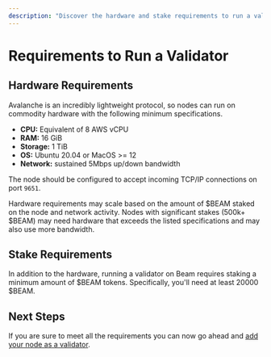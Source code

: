 ```yaml
---
description: "Discover the hardware and stake requirements to run a validator node on the Avalanche Beam Network."
---
```



# Requirements to Run a Validator

## Hardware Requirements

Avalanche is an incredibly lightweight protocol, so nodes can run on commodity hardware with the following minimum specifications.

- **CPU:** Equivalent of 8 AWS vCPU
- **RAM:** 16 GiB
- **Storage:** 1 TiB
- **OS:** Ubuntu 20.04 or MacOS >= 12
- **Network:** sustained 5Mbps up/down bandwidth

The node should be configured to accept incoming TCP/IP connections on port `9651`.

<Callout type="info">
  Hardware requirements may scale based on the amount of $BEAM staked on the node
  and network activity. Nodes with significant stakes (500k+ $BEAM) may need
  hardware that exceeds the listed specifications and may also use more
  bandwidth.
</Callout>

## Stake Requirements

In addition to the hardware, running a validator on Beam requires staking a minimum amount of $BEAM tokens. Specifically, you'll need at least 20000 $BEAM.

## Next Steps

If you are sure to meet all the requirements you can now go ahead and [add your node as a validator](/chain/nodes/validator).
